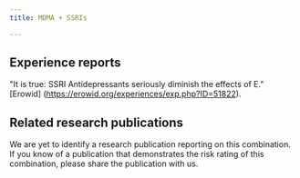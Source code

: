 ---
title: MDMA + SSRIs

---

## Experience reports

"It is true: SSRI Antidepressants seriously diminish the effects of E." [Erowid] (https://erowid.org/experiences/exp.php?ID=51822).


## Related research publications

We are yet to identify a research publication reporting on this combination. If you know of a publication that demonstrates the risk rating of this combination, please share the publication with us.



